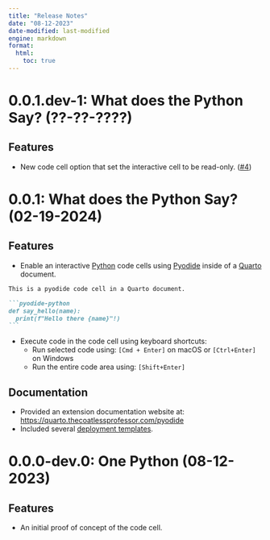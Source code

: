 ```yaml
---
title: "Release Notes"
date: "08-12-2023"
date-modified: last-modified
engine: markdown
format: 
  html:
    toc: true
---
```


[pyodide]: https://pyodide.org/en/stable/
[python]: https://www.python.org/
[quarto]: https://quarto.org/


# 0.0.1.dev-1: What does the Python Say? (??-??-????)

## Features

- New code cell option that set the interactive cell to be read-only. ([#4](https://github.com/coatless-quarto/pyodide/issues/4))


# 0.0.1: What does the Python Say? (02-19-2024)

## Features

- Enable an interactive [Python][python] code cells using [Pyodide][pyodide] inside of a [Quarto][quarto] document.

````md
This is a pyodide code cell in a Quarto document. 

```pyodide-python
def say_hello(name):
  print(f"Hello there {name}"!)
```
````

- Execute code in the code cell using keyboard shortcuts:
   - Run selected code using: `[Cmd + Enter]` on macOS or `[Ctrl+Enter]`  on Windows 
   - Run the entire code area using: `[Shift+Enter]`

## Documentation

- Provided an extension documentation website at: <https://quarto.thecoatlessprofessor.com/pyodide>
- Included several [deployment templates](https://quarto.thecoatlessprofessor.com/pyodide/qpyodide-deployment-templates.html).

# 0.0.0-dev.0: One Python (08-12-2023)

## Features

- An initial proof of concept of the code cell.